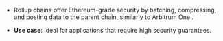 - <a data-quicklook-from="arbitrum-rollup-chain">Rollup chains</a> offer Ethereum-grade security by batching,
  compressing, and posting data to the parent chain, similarly to <a data-quicklook-from="arbitrum-one">
    Arbitrum One
  </a>.

- **Use case**: Ideal for applications that require high security guarantees.
